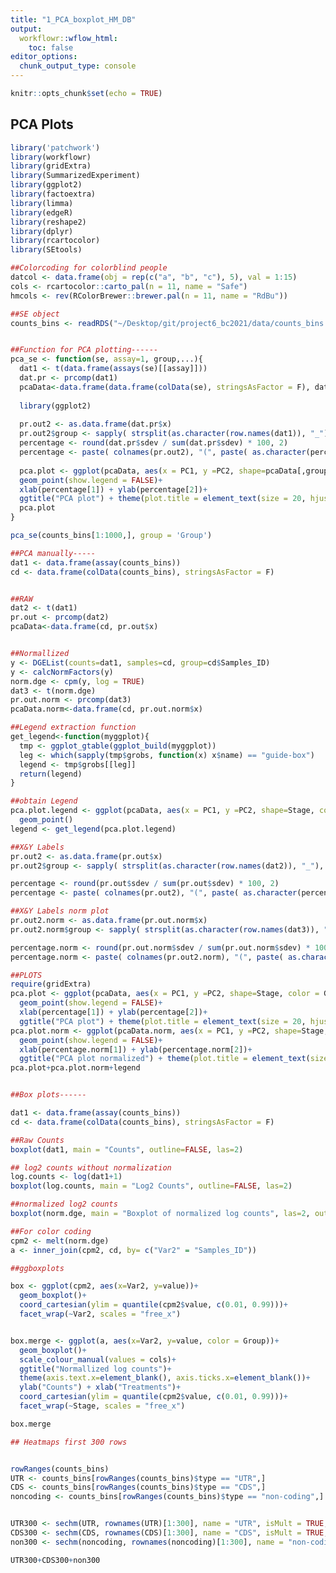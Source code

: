 ```yaml
---
title: "1_PCA_boxplot_HM_DB"
output:
  workflowr::wflow_html:
    toc: false
editor_options:
  chunk_output_type: console
---
```


```r
knitr::opts_chunk$set(echo = TRUE)
```


## PCA Plots

```r

library('patchwork')
library(workflowr)
library(gridExtra)
library(SummarizedExperiment)
library(ggplot2)
library(factoextra)
library(limma)
library(edgeR)
library(reshape2)
library(dplyr)
library(rcartocolor)
library(SEtools)

##Colorcoding for colorblind people
datcol <- data.frame(obj = rep(c("a", "b", "c"), 5), val = 1:15)
cols <- rcartocolor::carto_pal(n = 11, name = "Safe")
hmcols <- rev(RColorBrewer::brewer.pal(n = 11, name = "RdBu"))

##SE object
counts_bins <- readRDS("~/Desktop/git/project6_bc2021/data/counts_bins.rds")


##Function for PCA plotting------
pca_se <- function(se, assay=1, group,...){
  dat1 <- t(data.frame(assays(se)[[assay]]))
  dat.pr <- prcomp(dat1)
  pcaData<-data.frame(data.frame(colData(se), stringsAsFactor = F), dat.pr$x, stringsAsFactor = F)
  
  library(ggplot2)
  
  pr.out2 <- as.data.frame(dat.pr$x)
  pr.out2$group <- sapply( strsplit(as.character(row.names(dat1)), "_"), "[[", 1 )
  percentage <- round(dat.pr$sdev / sum(dat.pr$sdev) * 100, 2)
  percentage <- paste( colnames(pr.out2), "(", paste( as.character(percentage), "%", ")", sep="") )
  
  pca.plot <- ggplot(pcaData, aes(x = PC1, y =PC2, shape=pcaData[,group], ...))+
  geom_point(show.legend = FALSE)+
  xlab(percentage[1]) + ylab(percentage[2])+
  ggtitle("PCA plot") + theme(plot.title = element_text(size = 20, hjust=0.5))
  pca.plot
}

pca_se(counts_bins[1:1000,], group = 'Group')

##PCA manually-----
dat1 <- data.frame(assay(counts_bins))
cd <- data.frame(colData(counts_bins), stringsAsFactor = F)


##RAW
dat2 <- t(dat1)
pr.out <- prcomp(dat2)
pcaData<-data.frame(cd, pr.out$x)


##Normallized
y <- DGEList(counts=dat1, samples=cd, group=cd$Samples_ID)
y <- calcNormFactors(y)
norm.dge <- cpm(y, log = TRUE)
dat3 <- t(norm.dge)
pr.out.norm <- prcomp(dat3)
pcaData.norm<-data.frame(cd, pr.out.norm$x)

##Legend extraction function
get_legend<-function(myggplot){
  tmp <- ggplot_gtable(ggplot_build(myggplot))
  leg <- which(sapply(tmp$grobs, function(x) x$name) == "guide-box")
  legend <- tmp$grobs[[leg]]
  return(legend)
}

##obtain Legend
pca.plot.legend <- ggplot(pcaData, aes(x = PC1, y =PC2, shape=Stage, color = Group))+
  geom_point()
legend <- get_legend(pca.plot.legend)

##X&Y Labels
pr.out2 <- as.data.frame(pr.out$x)
pr.out2$group <- sapply( strsplit(as.character(row.names(dat2)), "_"), "[[", 1 )

percentage <- round(pr.out$sdev / sum(pr.out$sdev) * 100, 2)
percentage <- paste( colnames(pr.out2), "(", paste( as.character(percentage), "%", ")", sep="") )

##X&Y Labels norm plot
pr.out2.norm <- as.data.frame(pr.out.norm$x)
pr.out2.norm$group <- sapply( strsplit(as.character(row.names(dat3)), "_"), "[[", 1 )

percentage.norm <- round(pr.out.norm$sdev / sum(pr.out.norm$sdev) * 100, 2)
percentage.norm <- paste( colnames(pr.out2.norm), "(", paste( as.character(percentage.norm), "%", ")", sep="") )

##PLOTS
require(gridExtra)
pca.plot <- ggplot(pcaData, aes(x = PC1, y =PC2, shape=Stage, color = Group))+
  geom_point(show.legend = FALSE)+
  xlab(percentage[1]) + ylab(percentage[2])+
  ggtitle("PCA plot") + theme(plot.title = element_text(size = 20, hjust=0.5))
pca.plot.norm <- ggplot(pcaData.norm, aes(x = PC1, y =PC2, shape=Stage, color = Group))+
  geom_point(show.legend = FALSE)+
  xlab(percentage.norm[1]) + ylab(percentage.norm[2])+
  ggtitle("PCA plot normalized") + theme(plot.title = element_text(size = 20, hjust=0.5))
pca.plot+pca.plot.norm+legend


##Box plots------

dat1 <- data.frame(assay(counts_bins))
cd <- data.frame(colData(counts_bins), stringsAsFactor = F)

##Raw Counts
boxplot(dat1, main = "Counts", outline=FALSE, las=2)

## log2 counts without normalization
log.counts <- log(dat1+1)
boxplot(log.counts, main = "Log2 Counts", outline=FALSE, las=2) 

##normalized log2 counts
boxplot(norm.dge, main = "Boxplot of normalized log counts", las=2, outline=FALSE) 

##For color coding
cpm2 <- melt(norm.dge)
a <- inner_join(cpm2, cd, by= c("Var2" = "Samples_ID"))

##ggboxplots

box <- ggplot(cpm2, aes(x=Var2, y=value))+
  geom_boxplot()+
  coord_cartesian(ylim = quantile(cpm2$value, c(0.01, 0.99)))+
  facet_wrap(~Var2, scales = "free_x")


box.merge <- ggplot(a, aes(x=Var2, y=value, color = Group))+
  geom_boxplot()+
  scale_colour_manual(values = cols)+
  ggtitle("Normallized log counts")+
  theme(axis.text.x=element_blank(), axis.ticks.x=element_blank())+
  ylab("Counts") + xlab("Treatments")+
  coord_cartesian(ylim = quantile(cpm2$value, c(0.01, 0.99)))+
  facet_wrap(~Stage, scales = "free_x")

box.merge

## Heatmaps first 300 rows


rowRanges(counts_bins)
UTR <- counts_bins[rowRanges(counts_bins)$type == "UTR",]
CDS <- counts_bins[rowRanges(counts_bins)$type == "CDS",]
noncoding <- counts_bins[rowRanges(counts_bins)$type == "non-coding",]


UTR300 <- sechm(UTR, rownames(UTR)[1:300], name = "UTR", isMult = TRUE,show_heatmap_legend = TRUE, hmcols = hmcols )
CDS300 <- sechm(CDS, rownames(CDS)[1:300], name = "CDS", isMult = TRUE, show_heatmap_legend = TRUE, hmcols = hmcols )
non300 <- sechm(noncoding, rownames(noncoding)[1:300], name = "non-coding",hmcols = hmcols )

UTR300+CDS300+non300

```
